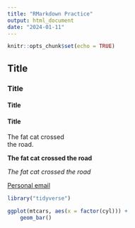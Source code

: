 ```yaml
---
title: "RMarkdown Practice"
output: html_document
date: "2024-01-11"
---
```


```r
knitr::opts_chunk$set(echo = TRUE)
```

## Title
### Title
#### Title
#### Title


The fat cat crossed   
the road. 

**The fat cat crossed the road**

_The fat cat crossed the road_

[Personal email](ketzhang@ucdavis.edu)

```r
library("tidyverse")
```

```r
ggplot(mtcars, aes(x = factor(cyl))) +
    geom_bar()
```
